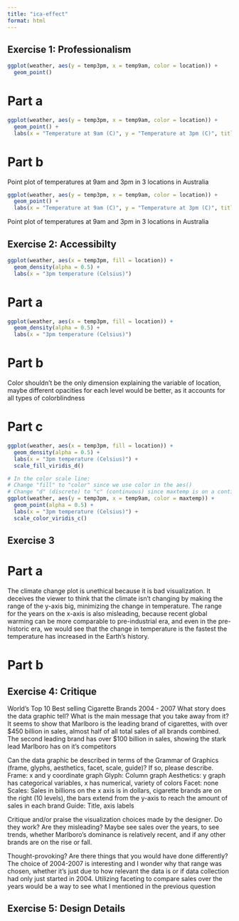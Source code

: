 ```yaml
---
title: "ica-effect"
format: html
---
```



## Exercise 1: Professionalism

```r
ggplot(weather, aes(y = temp3pm, x = temp9am, color = location)) + 
  geom_point()
```


# Part a
```r
ggplot(weather, aes(y = temp3pm, x = temp9am, color = location)) + 
  geom_point() + 
  labs(x = "Temperature at 9am (C)", y = "Temperature at 3pm (C)", title = "Temperatures at 9am and 3pm (C) by Location", color = "Location")  
```

# Part b
Point plot of temperatures at 9am and 3pm in 3 locations in Australia
```r
ggplot(weather, aes(y = temp3pm, x = temp9am, color = location)) + 
  geom_point() + 
  labs(x = "Temperature at 9am (C)", y = "Temperature at 3pm (C)", title = "Temperatures at 9am and 3pm (C) by Location", color = "Location")  
```
Point plot of temperatures at 9am and 3pm in 3 locations in Australia


## Exercise 2: Accessibilty

```r
ggplot(weather, aes(x = temp3pm, fill = location)) + 
  geom_density(alpha = 0.5) + 
  labs(x = "3pm temperature (Celsius)")  
```

# Part a
```r
ggplot(weather, aes(x = temp3pm, fill = location)) + 
  geom_density(alpha = 0.5) + 
  labs(x = "3pm temperature (Celsius)")  
```

# Part b
Color shouldn't be the only dimension explaining the variable of location, maybe different opacities for each level would be better, as it accounts for all types of colorblindness

# Part c
```r
ggplot(weather, aes(x = temp3pm, fill = location)) + 
  geom_density(alpha = 0.5) + 
  labs(x = "3pm temperature (Celsius)") + 
  scale_fill_viridis_d()    
```

```r
# In the color scale line:
# Change "fill" to "color" since we use color in the aes()
# Change "d" (discrete) to "c" (continuous) since maxtemp is on a continuous scale
ggplot(weather, aes(y = temp3pm, x = temp9am, color = maxtemp)) + 
  geom_point(alpha = 0.5) + 
  labs(x = "3pm temperature (Celsius)") + 
  scale_color_viridis_c()
```


## Exercise 3

# Part a
The climate change plot is unethical because it is bad visualization. It deceives the viewer to think that the climate isn't changing by making the range of the y-axis big, minimizing the change in temperature. The range for the years on the x-axis is also misleading, because recent global warming can be more comparable to pre-industrial era, and even in the pre-historic era, we would see that the change in temperature is the fastest the temperature has increased in the Earth's history.

# Part b


## Exercise 4: Critique
World's Top 10 Best selling Cigarette Brands 2004 - 2007
What story does the data graphic tell? What is the main message that you take away from it?
It seems to show that Marlboro is the leading brand of cigarettes, with over $450 billion in sales, almost half of all total sales of all brands combined. The second leading brand has over $100 billion in sales, showing the stark lead Marlboro has on it's competitors

Can the data graphic be described in terms of the Grammar of Graphics (frame, glyphs, aesthetics, facet, scale, guide)? If so, please describe.
Frame: x and y coordinate graph
Glyph: Column graph
Aesthetics: y graph has categorical variables, x has numerical, variety of colors
Facet: none
Scales: Sales in billions on the x axis is in dollars, cigarette brands are on the right (10 levels), the bars extend from the y-axis to reach the amount of sales in each brand
Guide: Title, axis labels

Critique and/or praise the visualization choices made by the designer. Do they work? Are they misleading?
Maybe see sales over the years, to see trends, whether Marlboro's dominance is relatively recent, and if any other brands are on the rise or fall.

Thought-provoking? Are there things that you would have done differently?
The choice of 2004-2007 is interesting and I wonder why that range was chosen, whether it's just due to how relevant the data is or if data collection had only just started in 2004.  Utilizing faceting to compare sales over the years would be a way to see what I mentioned in the previous question


## Exercise 5: Design Details



